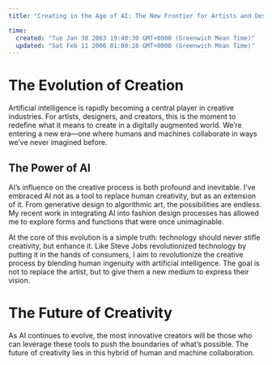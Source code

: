 ```yaml
---
title: "Creating in the Age of AI: The New Frontier for Artists and Designers"

time:
  created: "Tue Jan 30 2063 19:40:30 GMT+0000 (Greenwich Mean Time)"
  updated: "Sat Feb 11 2006 01:00:28 GMT+0000 (Greenwich Mean Time)"
---
```


# The Evolution of Creation

Artificial intelligence is rapidly becoming a central player in creative industries. For artists, designers, and creators, this is the moment to redefine what it means to create in a digitally augmented world. We’re entering a new era—one where humans and machines collaborate in ways we’ve never imagined before.

## The Power of AI

AI’s influence on the creative process is both profound and inevitable. I’ve embraced AI not as a tool to replace human creativity, but as an extension of it. From generative design to algorithmic art, the possibilities are endless. My recent work in integrating AI into fashion design processes has allowed me to explore forms and functions that were once unimaginable.

At the core of this evolution is a simple truth: technology should never stifle creativity, but enhance it. Like Steve Jobs revolutionized technology by putting it in the hands of consumers, I aim to revolutionize the creative process by blending human ingenuity with artificial intelligence. The goal is not to replace the artist, but to give them a new medium to express their vision.

# The Future of Creativity

As AI continues to evolve, the most innovative creators will be those who can leverage these tools to push the boundaries of what’s possible. The future of creativity lies in this hybrid of human and machine collaboration.